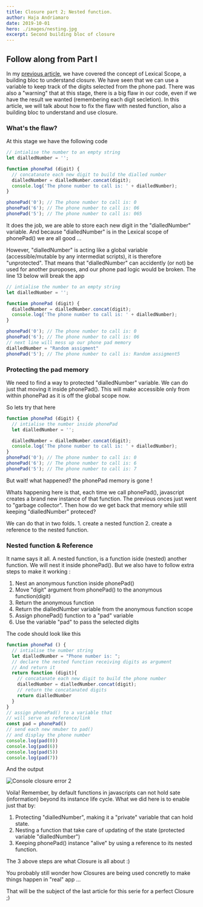 ```yaml
---
title: Closure part 2; Nested function.
author: Haja Andriamaro
date: 2019-10-01
hero: ./images/nesting.jpg
excerpt: Second building bloc of closure
---
```


## Follow along from Part I

In my [previous article](../closure-part-1-lexical-scope), we have covered the concept of Lexical Scope, a building bloc to understand closure. 
We have seen that we can use a variable to keep track of the digits selected from the phone pad. There was also a "warning" that
at this stage, there is a big flaw in our code, even if we have the result we wanted (remembering each digit secletion). 
In this article, we will talk about how to fix the flaw with nested function, also a building bloc to understand and use closure.

### What's the flaw?

At this stage we have the following code 
```javascript
// intialise the number to an empty string
let dialledNumber = '';

function phonePad (digit) {
  // concatanate each new digit to build the dialled number
  dialledNumber = dialledNumber.concat(digit);
  console.log('The phone number to call is: ' + dialledNumber);
}

phonePad('0'); // The phone number to call is: 0
phonePad('6'); // The phone number to call is: 06
phonePad('5'); // The phone number to call is: 065
```
It does the job, we are able to store each new digit in the "dialledNumber" variable. And because "dialledNumber" is in the Lexical scope
of phonePad() we are all good ...

However, "dialledNumber" is acting like a global variable (accessible/mutable by any intermediat scripts), it is therefore "unprotected".
That means that "dialledNumber" can accidently (or not) be used for another puroposes, and our phone pad logic would be broken.
The line 13 below will break the app

```javascript
// intialise the number to an empty string
let dialledNumber = '';

function phonePad (digit) {
  dialledNumber = dialledNumber.concat(digit);
  console.log('The phone number to call is: ' + dialledNumber);
}

phonePad('0'); // The phone number to call is: 0
phonePad('6'); // The phone number to call is: 06
// next line will mess up our phone pad memory
dialledNumber = "Random assigment"
phonePad('5'); // The phone number to call is: Random assigment5
```

### Protecting the pad memory

We need to find a way to protected "dialledNumber" variable. We can do just that moving it inside phonePad(). 
This will make accessible only from within phonePad as it is off the global scope now.

So lets try that here

```javascript
function phonePad (digit) {
  // intialise the number inside phonePad
  let dialledNumber = '';

  dialledNumber = dialledNumber.concat(digit);
  console.log('The phone number to call is: ' + dialledNumber);
}
phonePad('0'); // The phone number to call is: 0
phonePad('6'); // The phone number to call is: 6
phonePad('5'); // The phone number to call is: 7
```

But wait! what happened? the phonePad memory is gone !

Whats happening here is that, each time we call phonePad(), javascript creates a brand new instance of that function. 
The previous onces just went to "garbage collector". Then how do we get back that memory while still keeping "dialledNumber" proteced?

We can do that in two folds. 1. create a nested function 2. create a reference to the nested function.

### Nested function & Reference

It name says it all. A nested function, is a function iside (nested) another function. We will nest it inside phonePad(). 
But we also have to follow extra steps to make it working :

1. Nest an anonymous function inside phonePad()
2. Move "digit" argument from phonePad() to the anonymous function(digit)
3. Return the anonymous function
4. Return the dialledNumber variable from the anonymous function scope
5. Assign phonePad() function to a "pad" variable
6. Use the variable "pad" to pass the selected digits

The code should look like this

```javascript
function phonePad () {
  // intialise the number string
  let dialledNumber = "Phone number is: ";
  // declare the nested function receiving digits as argument
  // And return it
  return function (digit){
    // concatanate each new digit to build the phone number
    dialledNumber = dialledNumber.concat(digit);
    // return the concatanated digits
    return dialledNumber
  }
}
// assign phonePad() to a variable that 
// will serve as reference/link
const pad = phonePad()
// send each new nmuber to pad()
// and display the phone number
console.log(pad(0))
console.log(pad(6))
console.log(pad(5))
console.log(pad(7))
```
And the output

<div className="Image__Small">
  <img
    src="./images/console-4.png"
    alt="Console closure error 2"
  />
</div>

Voila! Remember, by default functions in javascripts can not hold sate (information) beyond 
its instance life cycle. What we did here is to enable just that by:

1. Protecting "dialledNumber", making it a "private" variable that can hold state.
2. Nesting a function that take care of updating of the state (protected variable "dialledNumber")
3. Keeping phonePad() instance "alive" by using a reference to its nested function.

The 3 above steps are what Closure is all about :)

You probably still wonder how Closures are being used concretly to make things happen in "real" app ...

That will be the subject of the last article for this serie for a perfect Closure ;)

